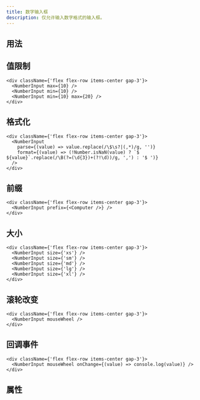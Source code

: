 ```yaml
---
title: 数字输入框
description: 仅允许输入数字格式的输入框。
---
```


## 用法

<Showcase componentName="NumberInput" />

## 值限制

```tsx preview editable
<div className={'flex flex-row items-center gap-3'}>
  <NumberInput max={10} />
  <NumberInput min={10} />
  <NumberInput min={10} max={20} />
</div>
```

## 格式化

```tsx preview editable
<div className={'flex flex-row items-center gap-3'}>
  <NumberInput
    parse={(value) => value.replace(/\$\s?|(,*)/g, '')}
    format={(value) => (!Number.isNaN(value) ? `$ ${value}`.replace(/\B(?=(\d{3})+(?!\d))/g, ',') : '$ ')}
  />
</div>
```

## 前缀

```tsx preview editable
<div className={'flex flex-row items-center gap-3'}>
  <NumberInput prefix={<Computer />} />
</div>
```

## 大小

```tsx preview editable
<div className={'flex flex-row items-center gap-3'}>
  <NumberInput size={'xs'} />
  <NumberInput size={'sm'} />
  <NumberInput size={'md'} />
  <NumberInput size={'lg'} />
  <NumberInput size={'xl'} />
</div>
```

## 滚轮改变

```tsx preview editable
<div className={'flex flex-row items-center gap-3'}>
  <NumberInput mouseWheel />
</div>
```

## 回调事件

```tsx preview editable
<div className={'flex flex-row items-center gap-3'}>
  <NumberInput mouseWheel onChange={(value) => console.log(value)} />
</div>
```

## 属性

<PropsTable componentName="NumberInput" />

